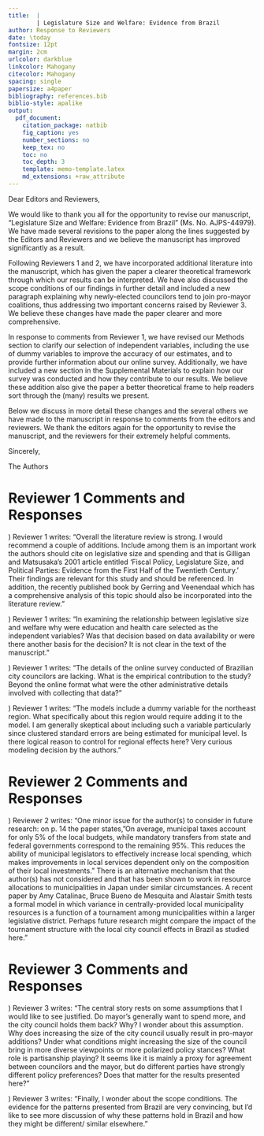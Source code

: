 ```yaml
---
title:  |
        | Legislature Size and Welfare: Evidence from Brazil
author: Response to Reviewers
date: \today
fontsize: 12pt
margin: 2cm
urlcolor: darkblue
linkcolor: Mahogany
citecolor: Mahogany
spacing: single
papersize: a4paper
bibliography: references.bib
biblio-style: apalike
output:
  pdf_document:
    citation_package: natbib
    fig_caption: yes
    number_sections: no
    keep_tex: no
    toc: no
    toc_depth: 3
    template: memo-template.latex
    md_extensions: +raw_attribute
---
```


\noindent Dear Editors and Reviewers,
\vspace{.5cm}

\noindent We would like to thank you all for the opportunity to revise our
manuscript, "Legislature Size and Welfare: Evidence from Brazil" (Ms. No.
AJPS-44979). We have made several revisions to the paper along the lines
suggested by the Editors and Reviewers and we believe the manuscript has
improved significantly as a result. 

Following Reviewers 1 and 2, we have incorporated additional literature into
the manuscript, which has given the paper a clearer theoretical framework
through which our results can be interpreted. We have also discussed the scope
conditions of our findings in further detail and included a new paragraph
explaining why newly-elected councilors tend to join pro-mayor coalitions, thus
addressing two important concerns raised by Reviewer 3. We believe these
changes have made the paper clearer and more comprehensive.

In response to comments from Reviewer 1, we have revised our Methods section to
clarify our selection of independent variables, including the use of dummy
variables to improve the accuracy of our estimates, and to provide further
information about our online survey. Additionally, we have included a new
section in the Supplemental Materials to explain how our survey was conducted
and how they contribute to our results. We believe these addition also give the
paper a better theoretical frame to help readers sort through the (many)
results we present.

Below we discuss in more detail these changes and the several others we have
made to the manuscript in response to comments from the editors and reviewers.
We thank the editors again for the opportunity to revise the manuscript, and
the reviewers for their extremely helpful comments.

\vspace{.5cm}
\noindent Sincerely,

\vspace{.2cm}
\noindent The Authors

# Reviewer 1 Comments and Responses

\noindent 1) Reviewer 1 writes: "Overall the literature review is strong. I
would recommend a couple of additions. Include among them is an important work
the authors should cite on legislative size and spending and that is Gilligan
and Matsusaka's 2001 article entitled 'Fiscal Policy, Legislature Size, and
Political Parties: Evidence from the First Half of the Twentieth Century.'
Their findings are relevant for this study and should be referenced. In
addition, the recently published book \textit{Population and Politics: The
Impact of Scale} by Gerring and Veenendaal which has a comprehensive analysis
of this topic should also be incorporated into the literature review."

\vspace{.2cm}

\noindent \textbf{Response:}

\begin{quote} 

We thank Reviewer 1 for these two relevant suggestions. We now cite Gilligan
and Matsusaka's 2001 article three times in our paper. We mention it twice in
our Introduction, first on page 2: ``\textit{On the one hand, enlarged
legislatures may reduce political particularism and increase overall government
spending, which can lead to more public goods (Gerring and Veenendaal 2020;
Gilligan and Matsusaka 2001; Weingast et al. 1981)}'', and then on page 4:
``\textit{The corollary of the "law of $1/n$" is that increasing legislature
size promotes excessive public spending, regardless of the partisan makeup of
the legislature (Gilligan and Matsusaka 2001)}''. We also cite it in our Theory
section (page 7): ``\textit{Yet, Gilligan and Matsusaka (2001) find that in the
US legislature size is associated primarily with higher spending on
geographically concentrated benefits, such as education and highways}''.

We cite Gerring and Veenendaal's book four times. We mention it twice on page
2: ``\textit{Legislature size is known to have a significant effect on
collective action strategies, the bargaining power between state branches,
government spending, and representation (Crain 1979; Freire et al. 2021;
Gerring and Veenendaal 2020; Primo and Snyder Jr. 2008; Rogers 2002; Weingast
et al. 1981). However, how legislature size impacts social welfare remains less
understood. On the one hand, enlarged legislatures may reduce political
particularism and increase overall government spending, which can lead to more
public goods (Gerring and Veenendaal 2020; Gilligan and Matsusaka 2001;
Weingast et al. 1981)}''. We mention the book again on page 4:
``\textit{Following the seminal contribution by Weingast et al. (1981), the
"law of $1/n$" posits that larger legislatures increase the legislative pressure
for providing targeted public goods to local supporters at the expense of the
entire polity (Freire et al. 2021). This question has become more relevant
since legislature size has increased consistently over time (Gerring and
Veenendaal 2020)}''. Finally, we also cite it on page 6: ``\textit{Larger
legislatures improve representation as both the election thresholds and the
ratio of population-per-politician decrease, which facilitate the electoral
success of ethnic and political minorities (Allen and Stoll 2014; Gerring and
Veenendaal 2020)}.''

\end{quote}

\noindent 2) Reviewer 1 writes: "In examining the relationship between
legislative size and welfare why were education and health care selected as the
independent variables? Was that decision based on data availability or were
there another basis for the decision? It is not clear in the text of the
manuscript."

\vspace{.2cm}

\noindent \textbf{Response:}

\begin{quote}

We thank Reviewer 1 for the opportunity to clarify the selection of these two
sets of variables for our paper. We explain our decision on page 17:
"\textit{Our focus is on the impact of legislature size on education and health
care, which are the two most important public services the municipal government
should provide to citizens. According to Brazilian Constitution, municipalities
must spend 25\% of their budget on education and 15\% on health care.
Consequently, the Ministry of Health and the Ministry of Education provide
readily available, fine-grained data on health care and education at the
municipal level, which we leverage in this study}."

\end{quote}

\noindent 3) Reviewer 1 writes: "The details of the online survey conducted of
Brazilian city councilors are lacking. What is the empirical contribution to
the study? Beyond the online format what were the other administrative details
involved with collecting that data?"

\vspace{.2cm}

\noindent \textbf{Response:}

\begin{quote}

We agree with Reviewer 1 that we needed to provide more information on the
online survey. Therefore, we have detailed our procedures in Section A.14 of
the Supplementary Materials (pages 22-23), and we also reference the survey on
pages 17 and 22 (footnote 13) in the main article.

\end{quote}

\noindent 4) Reviewer 1 writes: "The models include a dummy variable for the
northeast region. What specifically about this region would require adding it
to the model. I am generally skeptical about including such a variable
particularly since clustered standard errors are being estimated for municipal
level. Is there logical reason to control for regional effects here? Very
curious modeling decision by the authors."

\vspace{.2cm}

\noindent \textbf{Response:}

\begin{quote}

\textbf{TO DO.}

\vspace{.2cm}

We would like to thank Reviewer 1 for their helpful comments and suggestions.
\end{quote}

# Reviewer 2 Comments and Responses

\noindent 1) Reviewer 2 writes: "One minor issue for the author(s) to consider
in future research: on p. 14 the paper states, "On average, municipal taxes
account for only 5\% of the local budgets, while mandatory transfers from state
and federal governments correspond to the remaining 95\%. This reduces the
ability of municipal legislators to effectively increase local spending, which
makes improvements in local services dependent only on the composition of their
local investments." There is an alternative mechanism that the author(s) has
not considered and that has been shown to work in resource allocations to
municipalities in Japan under similar circumstances. A recent paper by Amy
Catalinac, Bruce Bueno de Mesquita and Alastair Smith tests a formal model in
which variance in centrally-provided local municipality resources is a function
of a tournament among municipalities within a larger legislative district.
Perhaps future research might compare the impact of the tournament structure
with the local city council effects in Brazil as studied here."

\vspace{.2cm}

\noindent \textbf{Response:}

\begin{quote}

We agree with R2 that testing the proposed mechanism is an extremely exciting
project for a follow-up article. In the Discussion section (page 29), we write:
"\textit{Second, future research could evaluate whether additional legislators
help mayors gain access to federal or state transfers in countries where
resources are centrally provided, such as Japan. As suggested by Catalinac et
al. (2020), in these situations the national government can create a tournament
between municipalities and provide resources to those which offer more
electoral support. Scholars might want to analyze whether this tournament
structure interacts with the mechanisms we suggest in this paper}."

\vspace{.2cm}

We would like to thank Reviewer 2 for their helpful comments and suggestions.

\end{quote}

# Reviewer 3 Comments and Responses

\noindent 1) Reviewer 3 writes: "The central story rests on some assumptions
that I would like to see justified. Do mayor's generally want to spend more,
and the city council holds them back? Why? I wonder about this assumption. Why
does increasing the size of the city council usually result in pro-mayor
additions? Under what conditions might increasing the size of the council bring
in more diverse viewpoints or more polarized policy stances? What role is
partisanship playing? It seems like it is mainly a proxy for agreement between
councilors and the mayor, but do different parties have strongly different
policy preferences? Does that matter for the results presented here?"

\vspace{.2cm}

\noindent \textbf{Response:}

\begin{quote}

We collapse two concerns from Reviewer 3 since they both speak to core topics
in our paper. In Table \textbf{XX} of the Supplementary Materials (page
\textbf{XX}), we show that an additional legislator usually does not lead to
significant increases in public expenditure. Therefore, our results speak more
about the allocation of resources than about government spending. In our
section titled "Background on the Brazilian Case" (page 15), we clarify why
increasing the city council size often results in a pro-mayor legislator. We
write: "\textit{Brazil also adopts a unique formula to allocate seats, which
combines the Hare quota and the D’Hondt method and strongly favors larger
parties (Nicolau 2015). This poses a major obstacle for small parties to reach
the electoral quorum, so they often join party coalitions to improve their
chances of winning legislative seats (Ames 2001, p. 68). In Brazil, mayors are
usually members of the largest coalitions (Poulsen and Varjao 2018), thus there
is an incentive for candidates to side with the mayor before and after the
election}." We mention that information again on page 22, footnote 12:
"\textit{The effect of city council size on the number of mayor-aligned
politicians stems from the rounding rule adopted by the proportional
representation system in Brazil. The rounding rule favors the coalitions with
more votes. Most of the time, the coalition of the elected mayor is the one
that receives more votes.}". 

We did not find evidence that electing an additional legislator improves
descriptive representation in the city council. For instance, we see no
significant increase in the number of more female or non-white legislators, as
shown in Table 4 (page 27). Finally, we show in Section \textbf{AAA} of the
Supplementary Materials (page \textbf{XX}) that the mayors' parties are driving
our results.

\end{quote}

\noindent 2) Reviewer 3 writes: "Finally, I wonder about the scope conditions.
The evidence for the patterns presented from Brazil are very convincing, but
I'd like to see more discussion of why these patterns hold in Brazil and how
they might be different/ similar elsewhere."

\vspace{.2cm}

\noindent \textbf{Response:}

\begin{quote}

We entirely agree with Reviewer 3 that we need to discuss the scope conditions
of our findings in more detail. We acknowledge that the external validity of
our findings might be conditional on the contextual characteristics of our
study. We have rewritten two paragraphs in the Discussion (page 29) to highligh
the implications and limits of our findings. We write: "\textit{Our findings
have implications that extend well beyond Brazil. A general form of our
argument is that it is easy for a politician to negotiate with members of her
in-group (Abbink and Harris 2019; Alt et al. 2018). Specifically, several
countries have separate executive and legislative powers, such as the federal
level of presidential systems, state governments, and local city councils. As
these political bodies are influenced by political allegiances, the dynamics we
expose here may be generalizable. Depending on legislative support, changing
the legislature size could increase the chance of electing politicians that are
not aligned with the executive, hence decreasing welfare. Despite the
particular effects on political support and welfare, the logic described in
this paper would remain relevant for empirically accessing the effect of
enlarged legislatures on welfare. Our findings may also help scholars
understand why other countries in Latin America and Asia can generate effective
governance despite having strong executives and large coalitions (Pereira and
Melo 2012)}".

In the next paragraph (page 29), we indicate some of the limitations of our
findings and encourage scholars to conduct further research on the topic. We
write: "\textit{This paper opens several questions for future analysis. [...]
Third, scholars might want to investigate whether our findings remain valid
under different conditions. It is possible that the mechanisms we present here
are non-linear, with additional legislators having a positive or negative
impact on welfare depending on certain electoral characteristics. Finally, it
remains unclear how other legislative features affect citizen well-being. For
example, city councils may vary in size, monetary compensation for councilors,
committee structure, and internal power structure. Understanding how
legislature size interacts with other features would improve our knowledge
about the impact of local and national legislatures impact public services.
These questions are crucial for institution design and welfare in developing
democracies.}"

We would like to thank Reviewer 3 for their comments and suggestions.
\end{quote}
